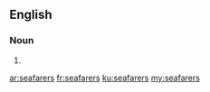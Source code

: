 ==English==

===Noun===
{{head|en}}

# {{plural of|seafarer}}

[[ar:seafarers]]
[[fr:seafarers]]
[[ku:seafarers]]
[[my:seafarers]]